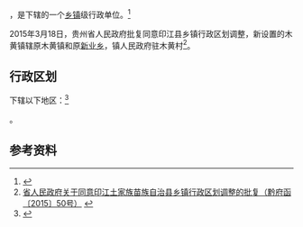 {{中国乡级行政区|52/06/25/104/000}}

'''{{PAGENAMEBASE}}'''，是{{PRC admin/fullname|52/06/25/104/000|3}}下辖的一个[[乡镇|乡镇]]级行政单位。<ref>{{PRC admin/ref sgc|{{PRC admin/parent|52/06/25/104/000}}}}</ref>

2015年3月18日，贵州省人民政府批复同意印江县乡镇行政区划调整，新设置的木黄镇辖原木黄镇和原[[新业乡|新业乡]]，镇人民政府驻木黄村<ref>[http://www.gzgov.gov.cn/xxgk/jbxxgk/fgwj/zfwj/qfh/201507/t20150703_298274.html 省人民政府关于同意印江土家族苗族自治县乡镇行政区划调整的批复（黔府函〔2015〕50号）] {{webarchive|url=https://web.archive.org/web/20170906041103/http://www.gzgov.gov.cn/xxgk/jbxxgk/fgwj/zfwj/qfh/201507/t20150703_298274.html |date=2017-09-06 }}</ref>。

== 行政区划 ==

{{PAGENAMEBASE}}下辖以下地区：<ref>{{PRC admin/ref sgc|52/06/25/104/000}}</ref>

{{PRC admin/children|52/06/25/104/000}}。

== 参考资料 ==

{{reflist}}

{{行政区划小作品}}
{{PRC admin/navcat|52/06/25/104/000}}